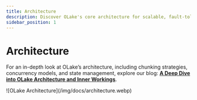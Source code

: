 ```yaml
---
title: Architecture
description: Discover OLake's core architecture for scalable, fault-tolerant data pipelines. Learn about modular components, streaming, and real-time replication.
sidebar_position: 1
---
```


# Architecture

For an in-depth look at OLake’s architecture, including chunking strategies, concurrency models, and state management, explore our blog: [**A Deep Dive into OLake Architecture and Inner Workings**](/blog/olake-architecture-deep-dive).

<div className="w-full lg:w-[80%] mx-auto">
![OLake Architecture](/img/docs/architecture.webp)
</div>
